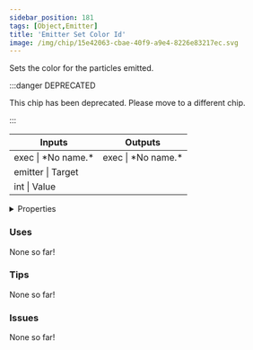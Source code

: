 ```yaml
---
sidebar_position: 181
tags: [Object,Emitter]
title: 'Emitter Set Color Id'
image: /img/chip/15e42063-cbae-40f9-a9e4-8226e83217ec.svg
---
```


Sets the color for the particles emitted.

:::danger DEPRECATED

This chip has been deprecated. Please move to a different chip.

:::

<IChip uuid="15e42063-cbae-40f9-a9e4-8226e83217ec"/>

<table><thead><tr><th>Inputs</th><th>Outputs</th></tr></thead><tbody><tr><td>exec | *No name.*</td><td>exec | *No name.*</td></tr><tr><td>emitter | Target</td><td /></tr><tr><td>int | Value</td><td /></tr></tbody></table>

<details>
  <summary>Properties</summary>
  <div>
    <div>
    <table>
      <tbody>
        <tr>
          <td>Is beta required?</td>
          <td>No</td>
        </tr>
        <tr>
          <td>Is chip a trolling risk?</td>
          <td>No</td>
        </tr>
        <tr>
          <td>Is chip a role assignment risk?</td>
          <td>No</td>
        </tr>
        <tr>
          <td>Chip UUID</td>
          <td>15e42063-cbae-40f9-a9e4-8226e83217ec</td>
        </tr>
        <tr>
          <td>Room availability</td>
          <td>Available everywhere</td>
        </tr>
      </tbody>
    </table>
    </div>
  </div>
</details>

### Uses

None so far!

### Tips

None so far!

### Issues

None so far!